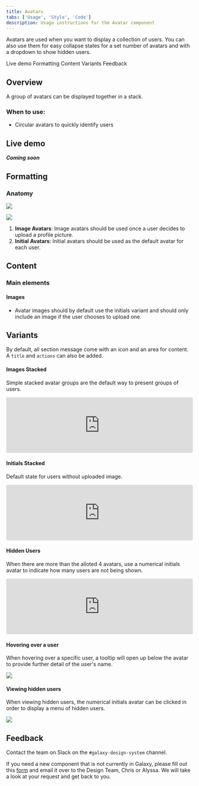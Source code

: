 ```yaml
---
title: Avatars
tabs: ['Usage', 'Style', 'Code']
description: Usage instructions for the Avatar component
---
```


<PageDescription>

Avatars are used when you want to display a collection of users. You can also use them for easy collapse states for a set number of avatars and with a dropdown to show hidden users.

</PageDescription>

<AnchorLinks>

<AnchorLink>Live demo</AnchorLink>
<AnchorLink>Formatting</AnchorLink>
<AnchorLink>Content</AnchorLink>
<AnchorLink>Variants</AnchorLink>
<AnchorLink>Feedback</AnchorLink>

</AnchorLinks>

## Overview

A group of avatars can be displayed together in a stack.

### When to use:

- Circular avatars to quickly identify users

## Live demo

***Coming soon***

## Formatting

### Anatomy

<Row>
<Column colLg={2} class="horizontal">

<img src="https://res.cloudinary.com/dgcfg5cwe/image/upload/v1643651134/avatar-anatomy_bmj4fn.svg"></img>

</Column>

<Column colLg={2}>

<img src="https://res.cloudinary.com/dgcfg5cwe/image/upload/v1643651615/Group_701_m11vie.svg"></img>

</Column>

</Row>

1. **Image Avatars**: Image avatars should be used once a user decides to upload a profile picture.
2. **Initial Avatars**: Initial avatars should be used as the default avatar for each user. 

## Content

### Main elements

#### Images

- Avatar images should by default use the initials variant and should only include an image if the user chooses to upload one.

## Variants

By default, all section message come with an icon and an area for content. A ```title``` and ```actions``` can also be added.

#### Images Stacked
Simple stacked avatar groups are the default way to present groups of users. 

<Row>
<Column colLg={8}>

<iframe src="https://codesandbox.io/embed/avatar-group-o9m9l?autoresize=1&fontsize=14&hidenavigation=1&module=%2Fsrc%2Fcomponent%2FAvatarGroup.js&theme=light&view=preview"
     style="width:100%; height:150px; border:0; border-radius: 4px; overflow:hidden;"
     title="Avatar Group"
     sandbox="allow-forms allow-modals allow-popups allow-presentation allow-same-origin allow-scripts"
   ></iframe>

</Column>
</Row>

#### Initials Stacked

Default state for users without uploaded image. 

<Row>
<Column colLg={8}>

<iframe src="https://codesandbox.io/embed/avatar-group-default-9h5gu?autoresize=1&fontsize=14&hidenavigation=1&module=%2Fsrc%2Fcomponent%2FAvatarGroup.js&theme=light&view=preview"
     style="width:100%; height:150px; border:0; border-radius: 4px; overflow:hidden;"
     title="Avatar Group (default)"
     sandbox="allow-forms allow-modals allow-popups allow-presentation allow-same-origin allow-scripts"
   ></iframe>

</Column>
</Row>

#### Hidden Users

When there are more than the alloted 4 avatars, use a numerical initials avatar to indicate how many users are not being shown. 

<Row>
<Column colLg={8}>

<iframe src="https://codesandbox.io/embed/avatar-group-hidden-users-tiljf?autoresize=1&fontsize=14&hidenavigation=1&module=%2Fsrc%2Fcomponent%2FAvatarGroup.js&theme=light&view=preview"
     style="width:100%; height:150px; border:0; border-radius: 4px; overflow:hidden;"
     title="Avatar Group - Hidden Users"
     sandbox="allow-forms allow-modals allow-popups allow-presentation allow-same-origin allow-scripts"
   ></iframe>

</Column>
</Row>

#### Hovering over a user

When hovering over a specific user, a tooltip will open up below the avatar to provide further detail of the user's name. 

<Row>
<Column colLg={8}>

<img src="https://res.cloudinary.com/dgcfg5cwe/image/upload/v1643746574/Size_Hover_with_Tooltip_qeyqs8.svg" class="center"></img>

</Column>
</Row>

#### Viewing hidden users

When viewing hidden users, the numerical initials avatar can be clicked in order to display a menu of hidden users. 

<Row>
<Column colLg={8}>

<img src="https://res.cloudinary.com/dgcfg5cwe/image/upload/v1643746913/Size_Users_Menu_cel5v4.svg" class="center" ></img>

</Column>
</Row>

## Feedback

Contact the team on Slack on the ```#galaxy-design-system``` channel. 

If you need a new component that is not currently in Galaxy, please fill out this <a href="https://docs.google.com/document/d/1heu6QMCxnE8Hnu1AtyucOzcduhUYSyDmg5SEj05Rqb0/edit">form</a> and email it over to the Design Team, Chris or Alyssa. We will take a look at your request and get back to you.